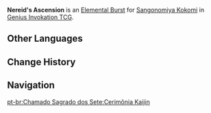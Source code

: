 {{About|the Character Card Skill for [[Genius Invokation TCG]]|the Playable Character Talent|Nereid's Ascension}}
{{Genius Invokation TCG Skill Infobox
|title      = Nereid's Ascension
|image      = Nereid's Ascension Character Card Skill.png
|type       = Elemental Burst
|character  = Sangonomiya Kokomi
|element    = Hydro
|matching   = 3
|energy     = 2
|effect     = Deals 2 {{Color|Hydro DMG}}. Heals all allied characters for 1 point. This character gains '''Ceremonial Garment'''.<br><br>{{Icon/TCG|Ceremonial Garment}} '''Ceremonial Garment'''<br>The character to which this is attached has their Normal Attacks deal +1 DMG.<br>After the character to which this attached uses a Normal Attack: Heal 1 HP for all your characters.<br>Duration (Rounds): 2
|order      = 3
}}
'''Nereid's Ascension''' is an [[Character Card Elemental Burst|Elemental Burst]] for [[Sangonomiya Kokomi (Character Card)|Sangonomiya Kokomi]] in [[Genius Invokation TCG]].

==Other Languages==
{{Other Languages|Transclude=Nereid's Ascension}}

==Change History==
{{Change History|3.5}}

==Navigation==
{{Genius Invokation TCG Skill Navbox|Sangonomiya Kokomi}}
[[pt-br:Chamado Sagrado dos Sete:Cerimônia Kaijin]]